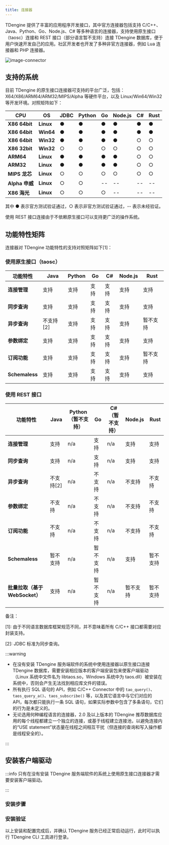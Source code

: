 ```yaml
---
title: 连接器
---
```


TDengine 提供了丰富的应用程序开发接口，其中官方连接器包括支持 C/C++、Java、Python、Go、Node.js、C# 等多种语言的连接器，支持使用原生接口（taosc）连接和 REST 接口（部分语言暂不支持）连接 TDengine 数据库，便于用户快速开发自己的应用。社区开发者也开发了多种非官方连接器，例如 Lua 连接器和 PHP 连接器。

![image-connector](/img/connector.png)

## 支持的系统

目前 TDengine 的原生接口连接器可支持的平台广泛，包括：X64/X86/ARM64/ARM32/MIPS/Alpha 等硬件平台，以及 Linux/Win64/Win32 等开发环境。对照矩阵如下：

| **CPU**        | **OS**    | **JDBC** | **Python** | **Go** | **Node.js** | **C#** | **Rust** |
| -------------- | --------- | -------- | ---------- | ------ | ----------- | ------ | -------- |
| **X86 64bit**  | **Linux** | ●        | ●          | ●      | ●           | ●      | ●        |
| **X86 64bit**  | **Win64** | ●        | ●          | ●      | ●           | ●      | ●        |
| **X86 64bit**  | **Win32** | ●        | ●          | ●      | ●           | ○      | ○        |
| **X86 32bit**  | **Win32** | ○        | ○          | ○      | ○           | ○      | ○        |
| **ARM64**      | **Linux** | ●        | ●          | ●      | ●           | ○      | ○        |
| **ARM32**      | **Linux** | ●        | ●          | ●      | ●           | ○      | ○        |
| **MIPS 龙芯**  | **Linux** | ○        | ○          | ○      | ○           | ○      | ○        |
| **Alpha 申威** | **Linux** | ○        | ○          | --     | --          | --     | --       |
| **X86 海光**   | **Linux** | ○        | ○          | ○      | --          | --     | --       |

其中 ● 表示官方测试验证通过，○ 表示非官方测试验证通过，-- 表示未经验证。

使用 REST 接口连接由于不依赖原生接口可以支持更广泛的操作系统。

## 功能特性矩阵

连接器对 TDengine 功能特性的支持对照矩阵如下[1]：

### 使用原生接口（taosc）

| **功能特性**       | **Java**  | **Python** | **Go**   | **C#**   | **Node.js** | **Rust** |
| ------------------ | --------- | ---------- | -------- | -------- | ----------- | -------- |
| **连接管理**       | 支持      | 支持       | 支持     | 支持     | 支持        | 支持     |
| **同步查询**       | 支持      | 支持       | 支持     | 支持     | 支持        | 支持     |
| **异步查询**       | 不支持[2] | 支持       | 支持     | 支持     | 支持        | 暂不支持 |
| **参数绑定**       | 支持      | 支持       | 支持     | 支持     | 支持        | 支持     |
| **订阅功能**       | 支持      | 支持       | 支持     | 支持     | 支持        | 暂不支持 |
| **Schemaless**     | 支持      | 支持       | 支持     | 支持     | 支持        | 支持     |

### 使用 REST 接口

| **功能特性**                  | **Java**  | **Python（暂不支持）** | **Go**   | **C#（暂不支持）**   | **Node.js** | **Rust** |
| ----------------------------- | --------- | ---------------------- | -------- | -------------------- | ----------- | -------- |
| **连接管理**                  | 支持      | n/a                    | 支持     | n/a                  | 支持        | 支持     |
| **同步查询**                  | 支持      | n/a                    | 支持     | n/a                  | 支持        | 支持     |
| **异步查询**                  | 不支持[2] | n/a                    | 不支持   | n/a                  | 不支持      | 不支持   |
| **参数绑定**                  | 不支持    | n/a                    | 不支持   | n/a                  | 不支持      | 不支持   |
| **订阅功能**                  | 不支持    | n/a                    | 不支持   | n/a                  | 不支持      | 不支持   |
| **Schemaless**                | 暂不支持  | n/a                    | 暂不支持 | n/a                  | 支持        | 暂不支持 |
| **批量拉取（基于WebSocket）** | 支持      | n/a                    | 暂不支持 | n/a                  | 暂不支持    | 暂不支持 |

备注：

[1]: 由于不同语言数据库框架规范不同，并不意味着所有 C/C++ 接口都需要对应封装支持。

[2]: JDBC 标准为同步查询。

:::warning

- 在没有安装 TDengine 服务端软件的系统中使用连接器以原生接口连接 TDengine 数据库，需要安装相应版本的客户端安装包来使客户端驱动（Linux 系统中文件名为 libtaos.so，Windows 系统中为 taos.dll）被安装在系统中，否则会产生无法找到相应库文件的错误。
- 所有执行 SQL 语句的 API，例如 C/C++ Connector 中的 `tao_query()`、`taos_query_a()`、`taos_subscribe()` 等，以及其它语言中与它们对应的 API，每次都只能执行一条 SQL 语句，如果实际参数中包含了多条语句，它们的行为是未定义的。
- 无论选用何种编程语言的连接器，2.0 及以上版本的 TDengine 推荐数据库应用的每个线程都建立一个独立的连接，或基于线程建立连接池，以避免连接内的“USE statement”状态量在线程之间相互干扰（但连接的查询和写入操作都是线程安全的）。

:::


## 安装客户端驱动

:::info
只有在没有安装 TDengine 服务端软件的系统上使用原生接口连接器才需要安装客户端驱动。

:::

### 安装步骤

<Tabs defaultValue="linux" groupId="os">
  <TabItem value="linux" label="Linux">
    <InstallOnWindows />
  </TabItem>
  <TabItem value="windows" label="Windows">
    <InstallOnLinux />
  </TabItem>
</Tabs>

### 安装验证

以上安装和配置完成后，并确认 TDengine 服务已经正常启动运行，此时可以执行 TDengine CLI 工具进行登录。

<Tabs defaultValue="linux" groupId="os">
  <TabItem value="linux" label="Linux">
    <VerifyLinux />
  </TabItem>
  <TabItem value="windows" label="Windows">
    <VerifyWindows />
  </TabItem>
</Tabs>

